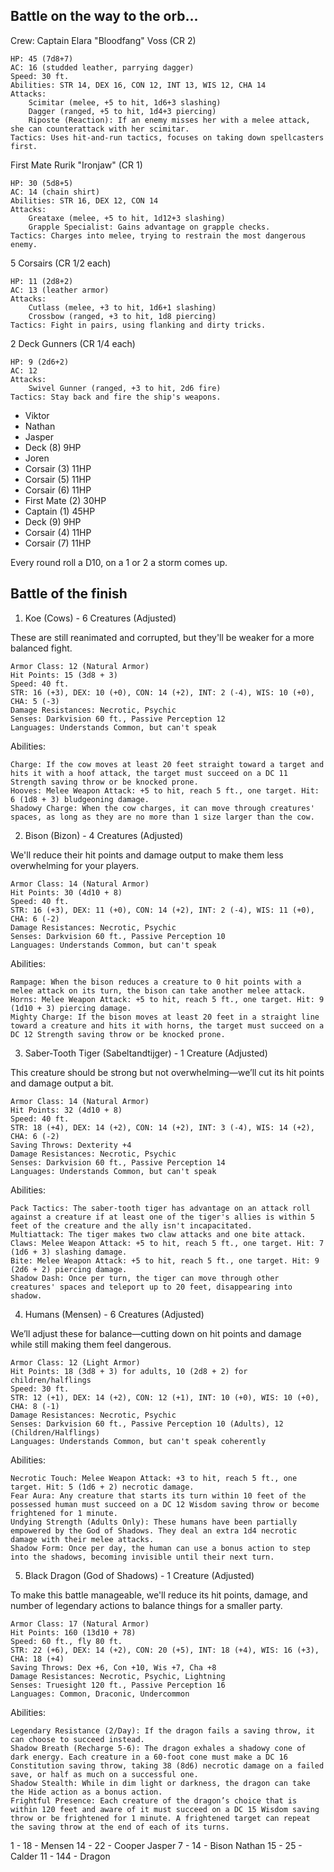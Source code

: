 ## Battle on the way to the orb...

Crew:
Captain Elara "Bloodfang" Voss (CR 2)

    HP: 45 (7d8+7)
    AC: 16 (studded leather, parrying dagger)
    Speed: 30 ft.
    Abilities: STR 14, DEX 16, CON 12, INT 13, WIS 12, CHA 14
    Attacks:
        Scimitar (melee, +5 to hit, 1d6+3 slashing)
        Dagger (ranged, +5 to hit, 1d4+3 piercing)
        Riposte (Reaction): If an enemy misses her with a melee attack, she can counterattack with her scimitar.
    Tactics: Uses hit-and-run tactics, focuses on taking down spellcasters first.

First Mate Rurik "Ironjaw" (CR 1)

    HP: 30 (5d8+5)
    AC: 14 (chain shirt)
    Abilities: STR 16, DEX 12, CON 14
    Attacks:
        Greataxe (melee, +5 to hit, 1d12+3 slashing)
        Grapple Specialist: Gains advantage on grapple checks.
    Tactics: Charges into melee, trying to restrain the most dangerous enemy.

5 Corsairs (CR 1/2 each)

    HP: 11 (2d8+2)
    AC: 13 (leather armor)
    Attacks:
        Cutlass (melee, +3 to hit, 1d6+1 slashing)
        Crossbow (ranged, +3 to hit, 1d8 piercing)
    Tactics: Fight in pairs, using flanking and dirty tricks.

2 Deck Gunners (CR 1/4 each)

    HP: 9 (2d6+2)
    AC: 12
    Attacks:
        Swivel Gunner (ranged, +3 to hit, 2d6 fire)
    Tactics: Stay back and fire the ship's weapons.

- Viktor
- Nathan
- Jasper
- Deck (8) 9HP
- Joren
- Corsair (3) 11HP
- Corsair (5) 11HP
- Corsair (6) 11HP
- First Mate (2) 30HP
- Captain (1) 45HP
- Deck (9) 9HP
- Corsair (4) 11HP
- Corsair (7) 11HP


Every round roll a D10, on a 1 or 2 a storm comes up.

## Battle of the finish

1. Koe (Cows) - 6 Creatures (Adjusted)

These are still reanimated and corrupted, but they'll be weaker for a more balanced fight.

    Armor Class: 12 (Natural Armor)
    Hit Points: 15 (3d8 + 3)
    Speed: 40 ft.
    STR: 16 (+3), DEX: 10 (+0), CON: 14 (+2), INT: 2 (-4), WIS: 10 (+0), CHA: 5 (-3)
    Damage Resistances: Necrotic, Psychic
    Senses: Darkvision 60 ft., Passive Perception 12
    Languages: Understands Common, but can't speak

Abilities:

    Charge: If the cow moves at least 20 feet straight toward a target and hits it with a hoof attack, the target must succeed on a DC 11 Strength saving throw or be knocked prone.
    Hooves: Melee Weapon Attack: +5 to hit, reach 5 ft., one target. Hit: 6 (1d8 + 3) bludgeoning damage.
    Shadowy Charge: When the cow charges, it can move through creatures' spaces, as long as they are no more than 1 size larger than the cow.

2. Bison (Bizon) - 4 Creatures (Adjusted)

We'll reduce their hit points and damage output to make them less overwhelming for your players.

    Armor Class: 14 (Natural Armor)
    Hit Points: 30 (4d10 + 8)
    Speed: 40 ft.
    STR: 16 (+3), DEX: 11 (+0), CON: 14 (+2), INT: 2 (-4), WIS: 11 (+0), CHA: 6 (-2)
    Damage Resistances: Necrotic, Psychic
    Senses: Darkvision 60 ft., Passive Perception 10
    Languages: Understands Common, but can't speak

Abilities:

    Rampage: When the bison reduces a creature to 0 hit points with a melee attack on its turn, the bison can take another melee attack.
    Horns: Melee Weapon Attack: +5 to hit, reach 5 ft., one target. Hit: 9 (1d10 + 3) piercing damage.
    Mighty Charge: If the bison moves at least 20 feet in a straight line toward a creature and hits it with horns, the target must succeed on a DC 12 Strength saving throw or be knocked prone.

3. Saber-Tooth Tiger (Sabeltandtijger) - 1 Creature (Adjusted)

This creature should be strong but not overwhelming—we’ll cut its hit points and damage output a bit.

    Armor Class: 14 (Natural Armor)
    Hit Points: 32 (4d10 + 8)
    Speed: 40 ft.
    STR: 18 (+4), DEX: 14 (+2), CON: 14 (+2), INT: 3 (-4), WIS: 14 (+2), CHA: 6 (-2)
    Saving Throws: Dexterity +4
    Damage Resistances: Necrotic, Psychic
    Senses: Darkvision 60 ft., Passive Perception 14
    Languages: Understands Common, but can't speak

Abilities:

    Pack Tactics: The saber-tooth tiger has advantage on an attack roll against a creature if at least one of the tiger's allies is within 5 feet of the creature and the ally isn't incapacitated.
    Multiattack: The tiger makes two claw attacks and one bite attack.
    Claws: Melee Weapon Attack: +5 to hit, reach 5 ft., one target. Hit: 7 (1d6 + 3) slashing damage.
    Bite: Melee Weapon Attack: +5 to hit, reach 5 ft., one target. Hit: 9 (2d6 + 2) piercing damage.
    Shadow Dash: Once per turn, the tiger can move through other creatures' spaces and teleport up to 20 feet, disappearing into shadow.

4. Humans (Mensen) - 6 Creatures (Adjusted)

We’ll adjust these for balance—cutting down on hit points and damage while still making them feel dangerous.

    Armor Class: 12 (Light Armor)
    Hit Points: 18 (3d8 + 3) for adults, 10 (2d8 + 2) for children/halflings
    Speed: 30 ft.
    STR: 12 (+1), DEX: 14 (+2), CON: 12 (+1), INT: 10 (+0), WIS: 10 (+0), CHA: 8 (-1)
    Damage Resistances: Necrotic, Psychic
    Senses: Darkvision 60 ft., Passive Perception 10 (Adults), 12 (Children/Halflings)
    Languages: Understands Common, but can't speak coherently

Abilities:

    Necrotic Touch: Melee Weapon Attack: +3 to hit, reach 5 ft., one target. Hit: 5 (1d6 + 2) necrotic damage.
    Fear Aura: Any creature that starts its turn within 10 feet of the possessed human must succeed on a DC 12 Wisdom saving throw or become frightened for 1 minute.
    Undying Strength (Adults Only): These humans have been partially empowered by the God of Shadows. They deal an extra 1d4 necrotic damage with their melee attacks.
    Shadow Form: Once per day, the human can use a bonus action to step into the shadows, becoming invisible until their next turn.

5. Black Dragon (God of Shadows) - 1 Creature (Adjusted)

To make this battle manageable, we'll reduce its hit points, damage, and number of legendary actions to balance things for a smaller party.

    Armor Class: 17 (Natural Armor)
    Hit Points: 160 (13d10 + 78)
    Speed: 60 ft., fly 80 ft.
    STR: 22 (+6), DEX: 14 (+2), CON: 20 (+5), INT: 18 (+4), WIS: 16 (+3), CHA: 18 (+4)
    Saving Throws: Dex +6, Con +10, Wis +7, Cha +8
    Damage Resistances: Necrotic, Psychic, Lightning
    Senses: Truesight 120 ft., Passive Perception 16
    Languages: Common, Draconic, Undercommon

Abilities:

    Legendary Resistance (2/Day): If the dragon fails a saving throw, it can choose to succeed instead.
    Shadow Breath (Recharge 5-6): The dragon exhales a shadowy cone of dark energy. Each creature in a 60-foot cone must make a DC 16 Constitution saving throw, taking 38 (8d6) necrotic damage on a failed save, or half as much on a successful one.
    Shadow Stealth: While in dim light or darkness, the dragon can take the Hide action as a bonus action.
    Frightful Presence: Each creature of the dragon’s choice that is within 120 feet and aware of it must succeed on a DC 15 Wisdom saving throw or be frightened for 1 minute. A frightened target can repeat the saving throw at the end of each of its turns.


1 - 18 - Mensen
14 - 22 - Cooper
Jasper
7 - 14 - Bison
Nathan
15 - 25 - Calder 
11 - 144 - Dragon